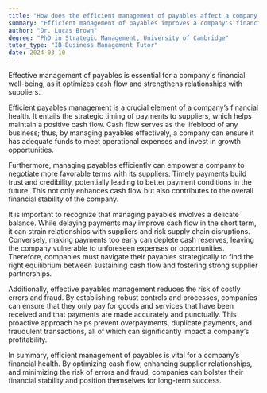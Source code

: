 ```yaml
---
title: "How does the efficient management of payables affect a company's financial health?"
summary: "Efficient management of payables improves a company's financial health by optimising cash flow and enhancing supplier relationships."
author: "Dr. Lucas Brown"
degree: "PhD in Strategic Management, University of Cambridge"
tutor_type: "IB Business Management Tutor"
date: 2024-03-10
---
```


Effective management of payables is essential for a company's financial well-being, as it optimizes cash flow and strengthens relationships with suppliers.

Efficient payables management is a crucial element of a company’s financial health. It entails the strategic timing of payments to suppliers, which helps maintain a positive cash flow. Cash flow serves as the lifeblood of any business; thus, by managing payables effectively, a company can ensure it has adequate funds to meet operational expenses and invest in growth opportunities.

Furthermore, managing payables efficiently can empower a company to negotiate more favorable terms with its suppliers. Timely payments build trust and credibility, potentially leading to better payment conditions in the future. This not only enhances cash flow but also contributes to the overall financial stability of the company.

It is important to recognize that managing payables involves a delicate balance. While delaying payments may improve cash flow in the short term, it can strain relationships with suppliers and risk supply chain disruptions. Conversely, making payments too early can deplete cash reserves, leaving the company vulnerable to unforeseen expenses or opportunities. Therefore, companies must navigate their payables strategically to find the right equilibrium between sustaining cash flow and fostering strong supplier partnerships.

Additionally, effective payables management reduces the risk of costly errors and fraud. By establishing robust controls and processes, companies can ensure that they only pay for goods and services that have been received and that payments are made accurately and punctually. This proactive approach helps prevent overpayments, duplicate payments, and fraudulent transactions, all of which can significantly impact a company’s profitability.

In summary, efficient management of payables is vital for a company’s financial health. By optimizing cash flow, enhancing supplier relationships, and minimizing the risk of errors and fraud, companies can bolster their financial stability and position themselves for long-term success.
    